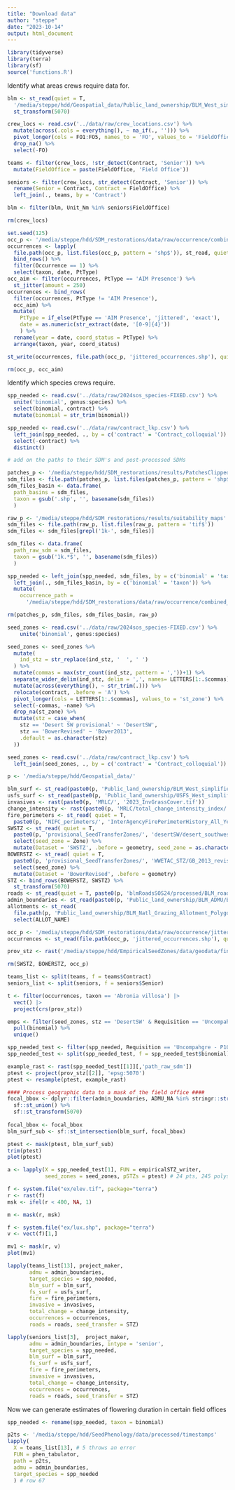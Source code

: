 ```yaml
---
title: "Download data"
author: "steppe"
date: "2023-10-14"
output: html_document
---
```


```r
library(tidyverse)
library(terra)
library(sf)
source('functions.R')
```

Identify what areas crews require data for. 

```r

blm <- st_read(quiet = T,
  '/media/steppe/hdd/Geospatial_data/Public_land_ownership/BLM_West_simplified/BLM_West_simplified.shp') %>% 
  st_transform(5070)

crew_locs <- read.csv('../data/raw/crew_locations.csv') %>% 
  mutate(across(.cols = everything(), ~ na_if(., ''))) %>% 
  pivot_longer(cols = FO1:FO5, names_to = 'FO', values_to = 'FieldOffice' ) %>% 
  drop_na() %>% 
  select(-FO)

teams <- filter(crew_locs, !str_detect(Contract, 'Senior')) %>% 
  mutate(FieldOffice = paste(FieldOffice, 'Field Office')) 

seniors <- filter(crew_locs, str_detect(Contract, 'Senior')) %>% 
  rename(Senior = Contract, Contract = FieldOffice) %>% 
  left_join(., teams, by = 'Contract')

blm <- filter(blm, Unit_Nm %in% seniors$FieldOffice)

rm(crew_locs)
```


```r

set.seed(125)
occ_p <- '/media/steppe/hdd/SDM_restorations/data/raw/occurrence/combined_records'
occurrences <- lapply(
  file.path(occ_p, list.files(occ_p, pattern = 'shp$')), st_read, quiet = T) |>
  bind_rows() %>% 
  filter(Occurrence == 1) %>% 
  select(taxon, date, PtType)
occ_aim <- filter(occurrences, PtType == 'AIM Presence') %>% 
  st_jitter(amount = 250)
occurrences <- bind_rows(
  filter(occurrences, PtType != 'AIM Presence'), 
  occ_aim) %>% 
  mutate(
    PtType = if_else(PtType == 'AIM Presence', 'jittered', 'exact'),
    date = as.numeric(str_extract(date, '[0-9]{4}'))
    ) %>% 
  rename(year = date, coord_status = PtType) %>% 
  arrange(taxon, year, coord_status)

st_write(occurrences, file.path(occ_p, 'jittered_occurrences.shp'), quiet = T, append = F)

rm(occ_p, occ_aim)
```

Identify which species crews require. 

```r

spp_needed <- read.csv('../data/raw/2024sos_species-FIXED.csv') %>% 
  unite('binomial', genus:species) %>% 
  select(binomial, contract) %>% 
  mutate(binomial = str_trim(binomial))

spp_needed <- read.csv('../data/raw/contract_lkp.csv') %>% 
  left_join(spp_needed, ., by = c('contract' = 'Contract_colloquial')) %>% 
  select(-contract) %>% 
  distinct()

# add on the paths to their SDM's and post-processed SDMs

patches_p <- '/media/steppe/hdd/SDM_restorations/results/PatchesClippedBLM'
sdm_files <- file.path(patches_p, list.files(patches_p, pattern = 'shp$'))
sdm_files_basin <- data.frame(
  path_basins = sdm_files, 
  taxon = gsub('.shp', '', basename(sdm_files))
  )

raw_p <- '/media/steppe/hdd/SDM_restorations/results/suitability_maps'
sdm_files <- file.path(raw_p, list.files(raw_p, pattern = 'tif$'))
sdm_files <- sdm_files[grepl('1k-', sdm_files)]

sdm_files <- data.frame(
  path_raw_sdm = sdm_files, 
  taxon = gsub('1k.*$', '', basename(sdm_files))
  )

spp_needed <- left_join(spp_needed, sdm_files, by = c('binomial' = 'taxon')) %>% 
  left_join(., sdm_files_basin, by = c('binomial' = 'taxon')) %>% 
  mutate(
    occurrence_path = 
      '/media/steppe/hdd/SDM_restorations/data/raw/occurrence/combined_records/jittered_occurrences.shp')

rm(patches_p, sdm_files, sdm_files_basin, raw_p)
```

```r
seed_zones <- read.csv('../data/raw/2024sos_species-FIXED.csv') %>% 
    unite('binomial', genus:species)

seed_zones <- seed_zones %>% 
  mutate(
    ind_stz = str_replace(ind_stz, '  ', ' ')
  ) %>% 
  mutate(commas = max(str_count(ind_stz, pattern = ','))+1) %>% 
  separate_wider_delim(ind_stz, delim = ',', names= LETTERS[1:.$commas], too_few = "align_start") %>% 
  mutate(across(everything(), ~ str_trim(.))) %>% 
  relocate(contract, .before = 'A') %>% 
  pivot_longer(cols = LETTERS[1:.$commas], values_to = 'st_zone') %>% 
  select(-commas, -name) %>% 
  drop_na(st_zone) %>% 
  mutate(stz = case_when(
    stz == 'Desert SW provisional' ~ 'DesertSW', 
    stz == 'BowerRevised' ~ 'Bower2013', 
    .default = as.character(stz)
  )) 

seed_zones <- read.csv('../data/raw/contract_lkp.csv') %>% 
  left_join(seed_zones, ., by = c('contract' = 'Contract_colloquial'))

```

```r

p <- '/media/steppe/hdd/Geospatial_data/'

blm_surf <- st_read(paste0(p, 'Public_land_ownership/BLM_West_simplified/BLM_West_simplified.shp'), quiet = TRUE)
usfs_surf <- st_read(paste0(p, 'Public_land_ownership/USFS_West_simplified/USFS_West_simplified.shp'), quiet = TRUE)
invasives <- rast(paste0(p, 'MRLC/', '2023_InvGrassCover.tif'))
change_intensity <- rast(paste0(p, 'MRLC/total_change_intensity_index/', 'TCII_3arc.tif'))
fire_perimeters <- st_read( quiet = T,
  paste0(p, 'NIFC_perimeters/', 'InterAgencyFirePerimeterHistory_All_Years_View-Simplified.shp'))
SWSTZ <- st_read( quiet = T,
  paste0(p, 'provisional_SeedTransferZones/', 'desertSW/desert_southwest_provisional_seed_transfer_zones_USGS.shp')) %>% 
  select(seed_zone = Zone) %>% 
  mutate(Dataset = 'SWSTZ', .before = geometry, seed_zone = as.character(seed_zone))
BOWERSTZ <- st_read( quiet = T,
  paste0(p, 'provisional_SeedTransferZones/', 'WWETAC_STZ/GB_2013_revised_reduced.shp')) %>% 
  select(seed_zone) %>% 
  mutate(Dataset = 'BowerRevised', .before = geometry)
STZ <- bind_rows(BOWERSTZ, SWSTZ) %>% 
  st_transform(5070)
roads <- st_read(quiet = T, paste0(p, 'blmRoadsSOS24/processed/BLM_roads.shp'))
admin_boundaries <- st_read(paste0(p, 'Public_land_ownership/BLM_ADMU/BLM_ADMU_BOUNDARIES.shp'), quiet = TRUE)
allotments <- st_read(
  file.path(p, 'Public_land_ownership/BLM_Natl_Grazing_Allotment_Polygons/Allotment-simp.shp'), quiet = T) %>% 
  select(ALLOT_NAME)

occ_p <- '/media/steppe/hdd/SDM_restorations/data/raw/occurrence/jittered_occurrences'
occurrences <- st_read(file.path(occ_p, 'jittered_occurrences.shp'), quiet = T)

prov_stz <- rast('/media/steppe/hdd/EmpiricalSeedZones/data/geodata/final_provisional/provisional_stack.tif')

rm(SWSTZ, BOWERSTZ, occ_p)
```

```r
teams_list <- split(teams, f = teams$Contract)
seniors_list <- split(seniors, f = seniors$Senior)

t <- filter(occurrences, taxon == 'Abronia villosa') |> 
  vect() |> 
  project(crs(prov_stz)) 

```



```r

emps <- filter(seed_zones, stz == 'DesertSW' & Requisition == 'Uncompahgre - P102085') %>% 
  pull(binomial) %>% 
  unique()

spp_needed_test <- filter(spp_needed, Requisition == 'Uncompahgre - P102085' & binomial %in% emps)
spp_needed_test <- split(spp_needed_test, f = spp_needed_test$binomial)

example_rast <- rast(spp_needed_test[[1]][,'path_raw_sdm'])
ptest <- project(prov_stz[[2]], 'epsg:5070')
ptest <- resample(ptest, example_rast)

#### Process geographic data to a mask of the field office ####
focal_bbox <- dplyr::filter(admin_boundaries, ADMU_NA %in% stringr::str_to_upper(teams_list[[13]]$FieldOffice) ) %>%  
  sf::st_union() %>% 
  sf::st_transform(5070)
  
focal_bbox <- focal_bbox 
blm_surf_sub <- sf::st_intersection(blm_surf, focal_bbox) 

ptest <- mask(ptest, blm_surf_sub)
trim(ptest)
plot(ptest)

a <- lapply(X = spp_needed_test[1], FUN = empiricalSTZ_writer, 
            seed_zones = seed_zones, pSTZs = ptest) # 24 pts, 245 polys

```

```r
f <- system.file("ex/elev.tif", package="terra")
r <- rast(f)
msk <- ifel(r < 400, NA, 1)

m <- mask(r, msk)

f <- system.file("ex/lux.shp", package="terra")
v <- vect(f)[1,]

mv1 <- mask(r, v)
plot(mv1)
```


```r

lapply(teams_list[13], project_maker, 
       admu = admin_boundaries, 
       target_species = spp_needed, 
       blm_surf = blm_surf, 
       fs_surf = usfs_surf, 
       fire = fire_perimeters, 
       invasive = invasives, 
       total_change = change_intensity, 
       occurrences = occurrences, 
       roads = roads, seed_transfer = STZ) 

lapply(seniors_list[3],  project_maker,
       admu = admin_boundaries, intype = 'senior',
       target_species = spp_needed, 
       blm_surf = blm_surf, 
       fs_surf = usfs_surf, 
       fire = fire_perimeters, 
       invasive = invasives, 
       total_change = change_intensity, 
       occurrences = occurrences, 
       roads = roads, seed_transfer = STZ)

```

Now we can generate estimates of flowering duration in certain field offices

```r

spp_needed <- rename(spp_needed, taxon = binomial)

p2ts <- '/media/steppe/hdd/SeedPhenology/data/processed/timestamps'
lapply(
  X = teams_list[13], # 5 throws an error
  FUN = phen_tabulator,
  path = p2ts, 
  admu = admin_boundaries, 
  target_species = spp_needed
  ) # row 67

```






